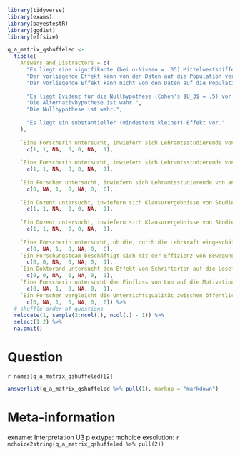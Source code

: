 ```r
library(tidyverse)
library(exams)
library(bayestestR)
library(ggdist)
library(effsize)

q_a_matrix_qshuffeled <-
  tibble(
    Answers_and_Distractors = c(
      "Es liegt eine signifikante (bei ⍺-Niveau = .05) Mittelwertsdifferenz vor.",
      "Der vorliegende Effekt kann von den Daten auf die Population verallgemeinert werden.",
      "Der vorliegende Effekt kann nicht von den Daten auf die Population verallgemeinert werden.",
      
      "Es liegt Evidenz für die Nullhypothese (Cohen's $U_3$ = .5) vor.",
      "Die Alternativhypothese ist wahr.",
      "Die Nullhypothese ist wahr.",
      
      "Es liegt ein substantieller (mindestens kleiner) Effekt vor."
    ),
    
    `Eine Forscherin untersucht, inwiefern sich Lehramtsstudierende von anderen Studierenden bzgl. der Persönlichkeitseigenschaft »Offenheit« (Extraversion) unterscheiden. Sie findet eine im Durchschnitt größere Offenheit bei den Lehramtsstudierenden (Cohen's U₃ = .61, p = .001)` =
      c(1, 1, NA,  0, 0, NA,  1),
    
    `Eine Forscherin untersucht, inwiefern sich Lehramtsstudierende von anderen Studierenden bzgl. des sozialen Berufsinteresses unterscheiden. Sie findet eine im Durchschnitt ein höheres soziales Interesse bei den Lehramtsstudierenden (Cohen's U₃ = .81, p = .001)` =
      c(1, 1, NA,  0, 0, NA,  1),
    
    `Ein Forscher untersucht, inwiefern sich Lehramtsstudierende von anderen Studierenden bzgl. ihrer kognitiven Fähigkeiten unterscheiden. Sie findet ein Cohen's U₃ = .52 mit einem p-Wert von .562` =
      c(0, NA, 1,  0, NA, 0,  0),
    
    `Ein Dozent untersucht, inwiefern sich Klausurergebnisse von Studierenden unterscheiden, je nachdem ob sie konzentriert, direkt vor der Klausur lernen (massed practice) oder verteilt über das Semester (spaced learning). Er findet ein Cohen's U₃ = .72 zugunsten des spaced learning mit einem p-Wert von .00001` =
      c(1, 1, NA,  0, 0, NA,  1),
    
    `Ein Dozent untersucht, inwiefern sich Klausurergebnisse von Studierenden unterscheiden, wenn er eine zufällig ausgewählte Hälfte der Studierenden dazu anleitet, während des Lernens selbst zu verbalisieren und sich selbst Fragen zu stellen. Er findet ein Cohen's U₃ = .709 mit einem p-Wert = .001` =
      c(1, 1, NA,  0, 0, NA,  1),
    
    `Eine Forscherin untersucht, ob die, durch die Lehrkraft eingeschätzte, Aufmerksamkeit der Schülerinnen und Schüler durch die Anwesenheit eines Schulhundes während der Stunde erhöht wird. In einem experimentellen Design vergleicht sie hierfür Stunden mit und ohne Anwesenheit eines Schulhundes in 35 Klassen. Sie findet ein Cohen's U₃ = .45 mit einem p-Wert = .862` =
      c(0, NA, 1,  0, NA, 0,  0),
    `Ein Forschungsteam beschäftigt sich mit der Effizienz von Bewegungspausen im Unterricht. Dazu vergleicht sie Unterrichtsstunden in denen Bewegungseinheiten stattgefunden haben, mit denen ohne Bewegungsunterbrechungen. Am Ende der Stunden bearbeiten die Schülerinnen und Schüler jeweils den Aufmerksamkeits-Belastungs-Test d2. Sie finden ein Cohen's U₃ = .8 mit einem p-Wert = .678` =
      c(0, 0, NA,  0, NA, 0,  1),
    `Ein Doktorand untersucht den Effekt von Schriftarten auf die Lesefähigkeiten von Schülerinnen und Schülern mit Dyslexie. Er vergleicht dafür die Leistungen eines Textes in der serifenlosen Schriftart Comic Sans mit der Serifenschrift Times New Roman. Er findet ein Cohen's U₃ = .672 mit einem p-Wert = .09` =
      c(0, 0, NA,  0, NA, 0,  1),
    `Eine Forscherin untersucht den Einfluss von Lob auf die Motivation von Schülerinnen und Schülern. Dazu teilt sie die 8 Lehrkräfte zufällig in eine Kontrollbedingung und eine Experimentalbedingung ein. Die Kontrollgruppe erhält keine gesonderten Instruktionen, während die Lehrkräfte der Experimentalgruppe aufgefordert werden, in der kommenden Woche die Schülerinnen und Schüler so viel wie möglich zu loben. Am Ende der Woche vergleicht sie die Werte in einem Motivationsfragebogen. Sie findet ein Cohen's U₃ = .309 mit einem p-Wert = .102` =
      c(0, NA, 1,  0, NA, 0,  1),
    `Ein Forscher vergleicht die Unterrichtsqualität zwischen öffentlichen und privaten Schulen. Er findet ein Cohen's U₃ = .523 mit einem p-Wert = .245` =
      c(0, NA, 1,  0, NA, 0,  0)) %>%
  # shuffle order of questions
  relocate(1, sample(2:ncol(.), ncol(.) - 1)) %>% 
  select(1:2) %>% 
  na.omit()

```



Question
========
`r names(q_a_matrix_qshuffeled)[2]`

```r
answerlist(q_a_matrix_qshuffeled %>% pull(1), markup = "markdown")
```




Meta-information
================
exname: Interpretation U3 p 
extype: mchoice
exsolution: `r mchoice2string(q_a_matrix_qshuffeled %>% pull(2))`  